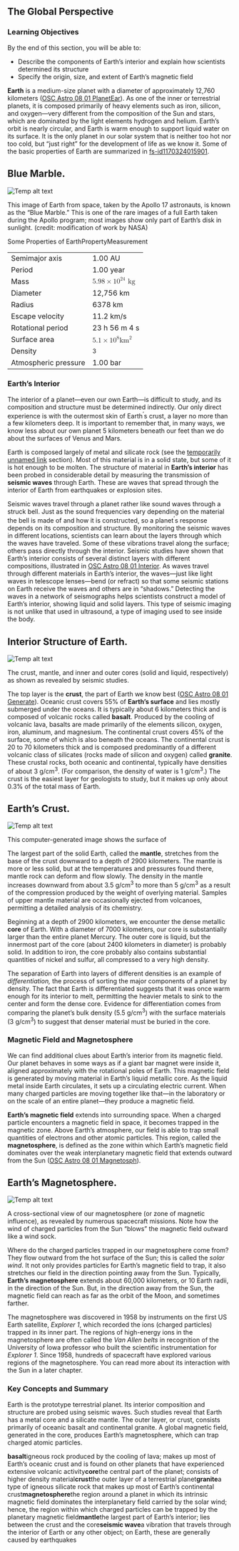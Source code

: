 ## The Global Perspective
### Learning Objectives

By the end of this section, you will be able to:

* Describe the components of Earth’s interior and explain how scientists determined its structure
* Specify the origin, size, and extent of Earth’s magnetic field



**Earth** is a medium-size planet with a diameter of approximately 12,760 kilometers ([OSC Astro 08 01 PlanetEar](OSC_Astro_08_01_PlanetEar)). As one of the inner or terrestrial planets, it is composed primarily of heavy elements such as iron, silicon, and oxygen—very different from the composition of the Sun and stars, which are dominated by the light elements hydrogen and helium. Earth’s orbit is nearly circular, and Earth is warm enough to support liquid water on its surface. It is the only planet in our solar system that is neither too hot nor too cold, but “just right” for the development of life as we know it. Some of the basic properties of Earth are summarized in [fs-id1170324015901](fs-id1170324015901).

## Blue Marble.
![Temp alt text](__MEDIA_URL__OSC_Astro_08_01_PlanetEar.jpg)<p>This image of Earth from space, taken by the Apollo 17 astronauts, is known as the “Blue Marble.” This is one of the rare images of a full Earth taken during the Apollo program; most images show only part of Earth’s disk in sunlight. (credit: modification of work by NASA)</p>
Some Properties of EarthPropertyMeasurement<table>  <tr>    <td>Semimajor axis</td>    <td>1.00 AU</td>  </tr>  <tr>    <td>Period</td>    <td>1.00 year</td>  </tr>  <tr>    <td>Mass</td>    <td><math><mrow><mn>5.98</mn><mo>×</mo><msup><mn>10</mn><mn>24</mn></msup><mtext> kg</mtext></mrow></math></td>  </tr>  <tr>    <td>Diameter</td>    <td>12,756 km</td>  </tr>  <tr>    <td>Radius</td>    <td>6378 km</td>  </tr>  <tr>    <td>Escape velocity</td>    <td>11.2 km/s</td>  </tr>  <tr>    <td>Rotational period</td>    <td>23 h 56 m 4 s</td>  </tr>  <tr>    <td>Surface area</td>    <td><math><mrow><mn>5.1</mn><mo>×</mo><msup><mn>10</mn><mn>8</mn></msup><msup><mi>km</mi><mn>2</mn></msup></mrow></math></td>  </tr>  <tr>    <td>Density</td>    <td><sup>3</sup></td>  </tr>  <tr>    <td>Atmospheric pressure</td>    <td>1.00 bar</td>  </tr></table>
### Earth’s Interior

The interior of a planet—even our own Earth—is difficult to study, and its composition and structure must be determined indirectly. Our only direct experience is with the outermost skin of Earth<sup>’</sup>s crust, a layer no more than a few kilometers deep. It is important to remember that, in many ways, we know less about our own planet 5 kilometers beneath our feet than we do about the surfaces of Venus and Mars.

Earth is composed largely of metal and silicate rock (see the [temporarily unnamed link]() section). Most of this material is in a solid state, but some of it is hot enough to be molten. The structure of material in **Earth’s interior** has been probed in considerable detail by measuring the transmission of **seismic waves** through Earth. These are waves that spread through the interior of Earth from earthquakes or explosion sites.

Seismic waves travel through a planet rather like sound waves through a struck bell. Just as the sound frequencies vary depending on the material the bell is made of and how it is constructed, so a planet<sup>’</sup>s response depends on its composition and structure. By monitoring the seismic waves in different locations, scientists can learn about the layers through which the waves have traveled. Some of these vibrations travel along the surface; others pass directly through the interior. Seismic studies have shown that Earth’s interior consists of several distinct layers with different compositions, illustrated in [OSC Astro 08 01 Interior](OSC_Astro_08_01_Interior). As waves travel through different materials in Earth’s interior, the waves—just like light waves in telescope lenses—bend (or refract) so that some seismic stations on Earth receive the waves and others are in “shadows.” Detecting the waves in a network of seismographs helps scientists construct a model of Earth’s interior, showing liquid and solid layers. This type of seismic imaging is not unlike that used in ultrasound, a type of imaging used to see inside the body.

## Interior Structure of Earth.
![Temp alt text](__MEDIA_URL__OSC_Astro_08_01_Interior.jpg)<p>The crust, mantle, and inner and outer cores (solid and liquid, respectively) as shown as revealed by seismic studies.</p>
The top layer is the **crust**, the part of Earth we know best ([OSC Astro 08 01 Generate](OSC_Astro_08_01_Generate)). Oceanic crust covers 55% of **Earth’s surface** and lies mostly submerged under the oceans. It is typically about 6 kilometers thick and is composed of volcanic rocks called **basalt**. Produced by the cooling of volcanic lava, basalts are made primarily of the elements silicon, oxygen, iron, aluminum, and magnesium. The continental crust covers 45% of the surface, some of which is also beneath the oceans. The continental crust is 20 to 70 kilometers thick and is composed predominantly of a different volcanic class of silicates (rocks made of silicon and oxygen) called **granite**. These crustal rocks, both oceanic and continental, typically have densities of about 3 g/cm<sup>3</sup>. (For comparison, the density of water is 1 g/cm<sup>3</sup>.) The crust is the easiest layer for geologists to study, but it makes up only about 0.3% of the total mass of Earth.

## Earth’s Crust.
![Temp alt text](__MEDIA_URL__OSC_Astro_08_01_Generate.jpg)<p>This computer-generated image shows the surface of </p>
The largest part of the solid Earth, called the **mantle**, stretches from the base of the crust downward to a depth of 2900 kilometers. The mantle is more or less solid, but at the temperatures and pressures found there, mantle rock can deform and flow slowly. The density in the mantle increases downward from about 3.5 g/cm<sup>3</sup> to more than 5 g/cm<sup>3</sup> as a result of the compression produced by the weight of overlying material. Samples of upper mantle material are occasionally ejected from volcanoes, permitting a detailed analysis of its chemistry.

Beginning at a depth of 2900 kilometers, we encounter the dense metallic **core** of Earth. With a diameter of 7000 kilometers, our core is substantially larger than the entire planet Mercury. The outer core is liquid, but the innermost part of the core (about 2400 kilometers in diameter) is probably solid. In addition to iron, the core probably also contains substantial quantities of nickel and sulfur, all compressed to a very high density.

The separation of Earth into layers of different densities is an example of *differentiation,* the process of sorting the major components of a planet by density. The fact that Earth is differentiated suggests that it was once warm enough for its interior to melt, permitting the heavier metals to sink to the center and form the dense core. Evidence for differentiation comes from comparing the planet’s bulk density (5.5 g/cm<sup>3</sup>) with the surface materials (3 g/cm<sup>3</sup>) to suggest that denser material must be buried in the core.



### Magnetic Field and Magnetosphere

We can find additional clues about Earth’s interior from its magnetic field. Our planet behaves in some ways as if a giant bar magnet were inside it, aligned approximately with the rotational poles of Earth. This magnetic field is generated by moving material in Earth’s liquid metallic core. As the liquid metal inside Earth circulates, it sets up a circulating electric current. When many charged particles are moving together like that—in the laboratory or on the scale of an entire planet—they produce a magnetic field.

**Earth’s magnetic field** extends into surrounding space. When a charged particle encounters a magnetic field in space, it becomes trapped in the magnetic zone. Above Earth’s atmosphere, our field is able to trap small quantities of electrons and other atomic particles. This region, called the **magnetosphere**, is defined as the zone within which Earth’s magnetic field dominates over the weak interplanetary magnetic field that extends outward from the Sun ([OSC Astro 08 01 Magnetosph](OSC_Astro_08_01_Magnetosph)).

## Earth’s Magnetosphere.
![Temp alt text](__MEDIA_URL__OSC_Astro_08_01_Magnetosph.jpg)<p>A cross-sectional view of our magnetosphere (or zone of magnetic influence), as revealed by numerous spacecraft missions. Note how the wind of charged particles from the Sun “blows” the magnetic field outward like a wind sock.</p>
Where do the charged particles trapped in our magnetosphere come from? They flow outward from the hot surface of the Sun; this is called the *solar wind*. It not only provides particles for Earth’s magnetic field to trap, it also stretches our field in the direction pointing away from the Sun. Typically, **Earth’s magnetosphere** extends about 60,000 kilometers, or 10 Earth radii, in the direction of the Sun. But, in the direction away from the Sun, the magnetic field can reach as far as the orbit of the Moon, and sometimes farther.

The magnetosphere was discovered in 1958 by instruments on the first US Earth satellite, *Explorer 1*, which recorded the ions (charged particles) trapped in its inner part. The regions of high-energy ions in the magnetosphere are often called the *Van Allen belts* in recognition of the University of Iowa professor who built the scientific instrumentation for *Explorer 1*. Since 1958, hundreds of spacecraft have explored various regions of the magnetosphere. You can read more about its interaction with the Sun in a later chapter.



### Key Concepts and Summary

Earth is the prototype terrestrial planet. Its interior composition and structure are probed using seismic waves. Such studies reveal that Earth has a metal core and a silicate mantle. The outer layer, or crust, consists primarily of oceanic basalt and continental granite. A global magnetic field, generated in the core, produces Earth’s magnetosphere, which can trap charged atomic particles.



**basalt**igneous rock produced by the cooling of lava; makes up most of Earth’s oceanic crust and is found on other planets that have experienced extensive volcanic activity**core**the central part of the planet; consists of higher density material**crust**the outer layer of a terrestrial planet**granite**a type of igneous silicate rock that makes up most of Earth’s continental crust**magnetosphere**the region around a planet in which its intrinsic magnetic field dominates the interplanetary field carried by the solar wind; hence, the region within which charged particles can be trapped by the planetary magnetic field**mantle**the largest part of Earth’s interior; lies between the crust and the core**seismic wave**a vibration that travels through the interior of Earth or any other object; on Earth, these are generally caused by earthquakes